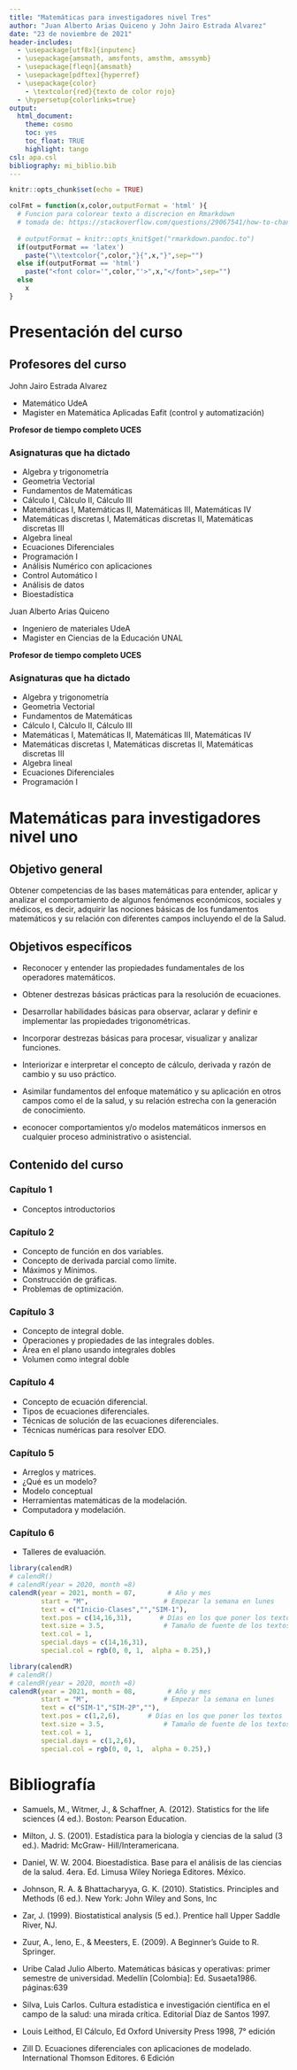 ```yaml
---
title: "Matemáticas para investigadores nivel Tres"
author: "Juan Alberto Arias Quiceno y John Jairo Estrada Alvarez"
date: "23 de noviembre de 2021"
header-includes:
  - \usepackage[utf8x]{inputenc}
  - \usepackage{amsmath, amsfonts, amsthm, amssymb}
  - \usepackage[fleqn]{amsmath}
  - \usepackage[pdftex]{hyperref}
  - \usepackage{color}
    - \textcolor{red}{texto de color rojo}
  - \hypersetup{colorlinks=true}
output:
  html_document:
    theme: cosmo
    toc: yes
    toc_float: TRUE
    highlight: tango
csl: apa.csl
bibliography: mi_biblio.bib
---
```



```r
knitr::opts_chunk$set(echo = TRUE)

colFmt = function(x,color,outputFormat = 'html' ){
  # Funcion para colorear texto a discrecion en Rmarkdown
  # tomada de: https://stackoverflow.com/questions/29067541/how-to-change-the-font-color
  
  # outputFormat = knitr::opts_knit$get("rmarkdown.pandoc.to")
  if(outputFormat == 'latex')
    paste("\\textcolor{",color,"}{",x,"}",sep="")
  else if(outputFormat == 'html')
    paste("<font color='",color,"'>",x,"</font>",sep="")
  else
    x
}
```



# Presentación del curso

## Profesores del curso

John Jairo Estrada Alvarez

* Matemático UdeA 
* Magister en Matemática Aplicadas Eafit (control y automatización)

**Profesor de tiempo completo UCES**

### Asignaturas  que ha dictado 
* Algebra y trigonometría
* Geometrìa Vectorial
* Fundamentos de Matemáticas
* Cálculo I, Càlculo II, Cálculo III
* Matemáticas I, Matemáticas II, Matemáticas III, Matemáticas IV
* Matemáticas discretas I, Matemáticas discretas II, Matemáticas discretas III
* Algebra lineal
* Ecuaciones Diferenciales
* Programación I
* Análisis Numérico con aplicaciones
* Control Automático I
* Análisis de datos
* Bioestadística


Juan Alberto Arias Quiceno

* Ingeniero de materiales UdeA 
* Magister en Ciencias de la Educación UNAL

**Profesor de tiempo completo UCES**

### Asignaturas  que ha dictado
* Algebra y trigonometría
* Geometrìa Vectorial
* Fundamentos de Matemáticas
* Cálculo I, Càlculo II, Cálculo III
* Matemáticas I, Matemáticas II, Matemáticas III, Matemáticas IV
* Matemáticas discretas I, Matemáticas discretas II, Matemáticas discretas III
* Algebra lineal
* Ecuaciones Diferenciales
* Programación I




# Matemáticas para investigadores nivel uno

## Objetivo general

Obtener competencias de las bases matemáticas para entender, aplicar y analizar el comportamiento de algunos fenómenos económicos, sociales y médicos, es decir, adquirir las nociones básicas de los fundamentos matemáticos y su relación con diferentes campos incluyendo el de la Salud.


## Objetivos específicos 


* Reconocer y entender las propiedades fundamentales de los operadores matemáticos.

* Obtener destrezas básicas prácticas para la resolución de ecuaciones.

* Desarrollar habilidades básicas para observar, aclarar y definir e implementar las propiedades trigonométricas.

* Incorporar destrezas básicas para procesar, visualizar y analizar funciones.

* Interiorizar e interpretar el concepto de cálculo, derivada y razón de cambio y su uso práctico.

* Asimilar fundamentos del enfoque matemático y su aplicación en otros campos como el de la salud, y su relación estrecha con la generación de conocimiento. 

* econocer comportamientos y/o modelos matemáticos inmersos en cualquier proceso administrativo o asistencial.



## Contenido del curso


### **Capítulo 1**

+ Conceptos introductorios

### **Capítulo 2**

+ Concepto de función en dos variables.
+ Concepto de derivada parcial como límite.
+ Máximos y Mínimos.
+ Construcción de gráficas.
+ Problemas de optimización.

### **Capítulo 3**

+ Concepto de integral doble.
+ Operaciones y propiedades de las integrales dobles.
+ Área en el plano usando integrales dobles
+ Volumen como integral doble


### **Capítulo 4**

+ Concepto de ecuación diferencial.
+ Tipos de ecuaciones diferenciales.
+ Técnicas de solución de las ecuaciones diferenciales.
+ Técnicas numéricas para resolver EDO.

### **Capítulo 5**

+ Arreglos y matrices.
+ ¿Qué es un modelo?
+ Modelo conceptual
+ Herramientas matemáticas de la modelación.
+ Computadora y modelación.



### **Capítulo 6**

+ Talleres de evaluación.





```r
library(calendR)
# calendR()
# calendR(year = 2020, month =8)
calendR(year = 2021, month = 07,        # Año y mes
        start = "M",                   # Empezar la semana en lunes
        text = c("Inicio-Clases","","SIM-1"),
        text.pos = c(14,16,31),       # Días en los que poner los textos
        text.size = 3.5,               # Tamaño de fuente de los textos
        text.col = 1,
        special.days = c(14,16,31),
        special.col = rgb(0, 0, 1,  alpha = 0.25),)
```





```r
library(calendR)
# calendR()
# calendR(year = 2020, month =8)
calendR(year = 2021, month = 08,        # Año y mes
        start = "M",                   # Empezar la semana en lunes
        text = c("SIM-1","SIM-2P",""),
        text.pos = c(1,2,6),       # Días en los que poner los textos
        text.size = 3.5,               # Tamaño de fuente de los textos
        text.col = 1,
        special.days = c(1,2,6),
        special.col = rgb(0, 0, 1,  alpha = 0.25),)
```



<!-- # ¿Qué es la estadística y Para qué sirve? -->
<!-- <iframe width="560" height="315" src="https://www.youtube.com/embed/35HliJxmTxM" title="YouTube video player" frameborder="0" allow="accelerometer; autoplay; clipboard-write; encrypted-media; gyroscope; picture-in-picture" allowfullscreen></iframe> -->


# Bibliografía

* Samuels, M., Witmer, J., & Schaffner, A. (2012). Statistics for the life sciences (4 ed.).
Boston: Pearson Education.

* Milton, J. S. (2001). Estadística para la biología y ciencias de la salud (3 ed.). Madrid:
McGraw- Hill/Interamericana.

* Daniel, W. W. 2004. Bioestadística. Base para el análisis de las ciencias de la salud. 4era. Ed.
Limusa Wiley Noriega Editores. México.


* Johnson, R. A. & Bhattacharyya, G. K. (2010). Statistics. Principles and Methods (6 ed.). New
York: John Wiley and Sons, Inc

* Zar, J. (1999). Biostatistical analysis (5 ed.). Prentice hall Upper Saddle River, NJ.

* Zuur, A., Ieno, E., & Meesters, E. (2009). A Beginner’s Guide to R. Springer. 

* Uribe Calad Julio Alberto. Matemáticas básicas y operativas: primer semestre de universidad. Medellín [Colombia]: Ed. Susaeta1986. páginas:639

* Silva, Luis Carlos. Cultura estadística e investigación científica en el campo de la salud: una mirada crítica. Editorial Díaz de Santos 1997.

* Louis Leithod, El Cálculo, Ed Oxford University Press 1998, 7° edición

* Zill D. Ecuaciones diferenciales con aplicaciones de modelado. International Thomson Editores. 6 Edición 